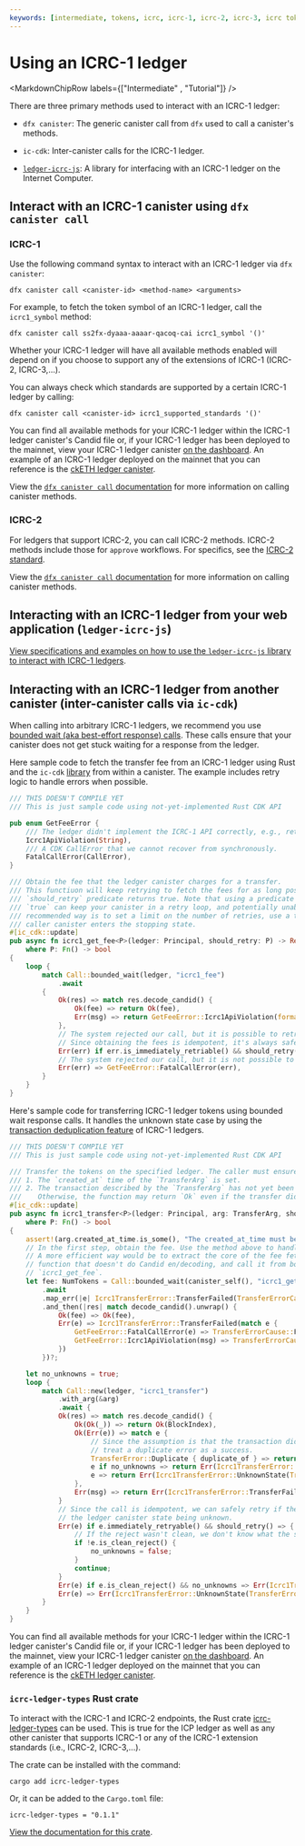 ```yaml
---
keywords: [intermediate, tokens, icrc, icrc-1, icrc-2, icrc-3, icrc tokens, tutorial, ledger]
---
```



# Using an ICRC-1 ledger

<MarkdownChipRow labels={["Intermediate" , "Tutorial"]} />

There are three primary methods used to interact with an ICRC-1 ledger:

- `dfx canister`: The generic canister call from `dfx` used to call a canister's methods.

- `ic-cdk`: Inter-canister calls for the ICRC-1 ledger.

- [`ledger-icrc-js`](https://github.com/dfinity/ic-js/tree/main/packages/ledger-icrc): A library for interfacing with an ICRC-1 ledger on the Internet Computer.

## Interact with an ICRC-1 canister using `dfx canister call`

### ICRC-1

Use the following command syntax to interact with an ICRC-1 ledger via `dfx canister`:

```
dfx canister call <canister-id> <method-name> <arguments>
```

For example, to fetch the token symbol of an ICRC-1 ledger, call the `icrc1_symbol` method:

```
dfx canister call ss2fx-dyaaa-aaaar-qacoq-cai icrc1_symbol '()'
```

Whether your ICRC-1 ledger will have all available methods enabled will depend on if you choose to support any of the extensions of ICRC-1 (ICRC-2, ICRC-3,...).

You can always check which standards are supported by a certain ICRC-1 ledger by calling:

```
dfx canister call <canister-id> icrc1_supported_standards '()'
```

You can find all available methods for your ICRC-1 ledger within the ICRC-1 ledger canister's Candid file or, if your ICRC-1 ledger has been deployed to the mainnet, view your ICRC-1 ledger canister [on the dashboard](https://dashboard.internetcomputer.org/canisters). An example of an ICRC-1 ledger deployed on the mainnet that you can reference is the [ckETH ledger canister](https://dashboard.internetcomputer.org/canister/ss2fx-dyaaa-aaaar-qacoq-cai).

View the [`dfx canister call` documentation](/docs/current/developer-docs/developer-tools/cli-tools/cli-reference/dfx-canister#dfx-canister-call) for more information on calling canister methods.


### ICRC-2

For ledgers that support ICRC-2, you can call ICRC-2 methods. ICRC-2 methods include those for `approve` workflows. For specifics, see the [ICRC-2 standard](https://github.com/dfinity/ICRC-1/tree/main/standards/ICRC-2#icrc2_approve).

View the [`dfx canister call` documentation](/docs/current/developer-docs/developer-tools/cli-tools/cli-reference/dfx-canister#dfx-canister-call) for more information on calling canister methods.

## Interacting with an ICRC-1 ledger from your web application (`ledger-icrc-js`)

[View specifications and examples on how to use the `ledger-icrc-js` library to interact with ICRC-1 ledgers](https://github.com/dfinity/ic-js/tree/main/packages/ledger-icrc).

## Interacting with an ICRC-1 ledger from another canister (inter-canister calls via `ic-cdk`)

When calling into arbitrary ICRC-1 ledgers, we recommend you use [bounded wait (aka best-effort response) calls](/docs/current/developer-docs/smart-contracts/advanced-features/async-code). These calls ensure that your canister does not get stuck waiting for a response from the ledger.

Here sample code to fetch the transfer fee from an ICRC-1 ledger using Rust and the `ic-cdk` [library](https://github.com/dfinity/cdk-rs) from within a canister. The example includes retry logic to handle errors when possible.

```rust
/// THIS DOESN'T COMPILE YET
/// This is just sample code using not-yet-implemented Rust CDK API

pub enum GetFeeError {
    /// The ledger didn't implement the ICRC-1 API correctly, e.g., returning an invalid response.
    Icrc1ApiViolation(String),
    /// A CDK CallError that we cannot recover from synchronously.
    FatalCallError(CallError),
}

/// Obtain the fee that the ledger canister charges for a transfer.
/// This functiuon will keep retrying to fetch the fees for as long possible, and for as long as the
/// `should_retry` predicate returns true. Note that using a predicate that just always returns
/// `true` can keep your canister in a retry loop, and potentially unable to upgrade. The
/// recommended way is to set a limit on the number of retries, use a timeout, or abort when the
/// caller canister enters the stopping state.
#[ic_cdk::update]
pub async fn icrc1_get_fee<P>(ledger: Principal, should_retry: P) -> Result<NumTokens, GetFeeError>
    where P: Fn() -> bool
{
    loop {
        match Call::bounded_wait(ledger, "icrc1_fee")
            .await
        {
            Ok(res) => match res.decode_candid() {
                Ok(fee) => return Ok(fee),
                Err(msg) => return GetFeeError::Icrc1ApiViolation(format!("Unable to decode the fee: {:?}", res)),
            },
            // The system rejected our call, but it is possible to retry immediately.
            // Since obtaining the fees is idempotent, it's always safe to retry.
            Err(err) if err.is_immediately_retriable() && should_retry() => continue,
            // The system rejected our call, but it is not possible to retry immediately.
            Err(err) => GetFeeError::FatalCallError(err),
        }
    }
}
```

Here's sample code for transferring ICRC-1 ledger tokens using bounded wait response calls. It handles the unknown state case by using the [transaction deduplication feature](https://internetcomputer.org/docs/current/references/icrc1-standard#transaction-deduplication-) of ICRC-1 ledgers.

```rust
/// THIS DOESN'T COMPILE YET
/// This is just sample code using not-yet-implemented Rust CDK API

/// Transfer the tokens on the specified ledger. The caller must ensure that:
/// 1. The `created_at` time of the `TransferArg` is set.
/// 2. The transaction described by the `TransferArg` has not yet been executed by the ledger.
///    Otherwise, the function may return `Ok` even if the transfer didn't happen.
#[ic_cdk::update]
pub async fn icrc1_transfer<P>(ledger: Principal, arg: TransferArg, should_retry: P) -> Result<BlockIndex, Icrc1TransferError>
    where P: Fn() -> bool
{
    assert!(arg.created_at_time.is_some(), "The created_at_time must be set in the TransferArg");
    // In the first step, obtain the fee. Use the method above to handle retries.
    // A more efficient way would be to extract the core of the fee fetching logic into a separate
    // function that doesn't do Candid en/decoding, and call it from both `icrc1_transfer` and
    // `icrc1_get_fee`.
    let fee: NumTokens = Call::bounded_wait(canister_self(), "icrc1_get_fee")
        .await
        .map_err(|e| Icrc1TransferError::TransferFailed(TransferErrorCause::FatalCallError(e)))
        .and_then(|res| match decode_candid().unwrap() {
            Ok(fee) => Ok(fee),
            Err(e) => Icrc1TransferError::TransferFailed(match e {
                GetFeeError::FatalCallError(e) => TransferErrorCause::FatalCallError(e),
                GetFeeError::Icrc1ApiViolation(msg) => TransferErrorCause::Icrc1ApiViolation(msg),
            })
        })?;

    let no_unknowns = true;
    loop {
        match Call::new(ledger, "icrc1_transfer")
            .with_arg(&arg)
            .await {
            Ok(res) => match res.decode_candid() {
                Ok(Ok(_)) => return Ok(BlockIndex),
                Ok(Err(e)) => match e {
                    // Since the assumption is that the transaction didn't happen before our call, we
                    // treat a duplicate error as a success.
                    TransferError::Duplicate { duplicate_of } => return Ok(duplicate_of),
                    e if no_unknowns => return Err(Icrc1TransferError::TransferFailed(TransferErrorCause::LedgerError(e))),
                    e => return Err(Icrc1TransferError::UnknownState(TransferErrorCause::LedgerError(e))),
                },
                Err(msg) => return Err(Icrc1TransferError::TransferFailed(TransferErrorCause::Icrc1ApiViolation(msg))),
            }
            // Since the call is idempotent, we can safely retry if the system returns an error with
            // the ledger canister state being unknown.
            Err(e) if e.immediately_retryable() && should_retry() => {
                // If the reject wasn't clean, we don't know what the state is
                if !e.is_clean_reject() {
                    no_unknowns = false;
                }
                continue;
            }
            Err(e) if e.is_clean_reject() && no_unknowns => Err(Icrc1TransferError::TransferFailed(TransferErrorCause::FatalCallError(e))),
            Err(e) => Err(Icrc1TransferError::UnknownState(TransferErrorCause::FatalCallError(e))),
        }
    }
}
```

You can find all available methods for your ICRC-1 ledger within the ICRC-1 ledger canister's Candid file or, if your ICRC-1 ledger has been deployed to the mainnet, view your ICRC-1 ledger canister [on the dashboard](https://dashboard.internetcomputer.org/canisters). An example of an ICRC-1 ledger deployed on the mainnet that you can reference is the [ckETH ledger canister](https://dashboard.internetcomputer.org/canister/ss2fx-dyaaa-aaaar-qacoq-cai).


### `icrc-ledger-types` Rust crate

To interact with the ICRC-1 and ICRC-2 endpoints, the Rust crate [icrc-ledger-types](https://crates.io/crates/icrc-ledger-types) can be used.
This is true for the ICP ledger as well as any other canister that supports ICRC-1 or any of the ICRC-1 extension standards (i.e., ICRC-2, ICRC-3,...).

The crate can be installed with the command:

```
cargo add icrc-ledger-types
```

Or, it can be added to the `Cargo.toml` file:

```
icrc-ledger-types = "0.1.1"
```

[View the documentation for this crate](https://docs.rs/icrc-ledger-types/0.1.1/icrc_ledger_types/).
